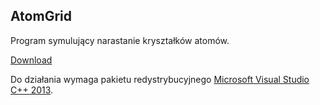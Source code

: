 == AtomGrid ==

Program symulujący narastanie kryształków atomów.

[https://github.com/rarvolt/AtomGrid/blob/master/Release/AtomGrid.exe Download]

Do działania wymaga pakietu redystrybucyjnego [http://www.microsoft.com/en-us/download/details.aspx?id=40784 Microsoft Visual Studio C++ 2013].
